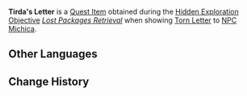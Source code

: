{{Item Infobox
|id           = 121027
|image        = Item Sealed Letter.png
|type         = Quest Items
|quality      = 0
|description  = A letter with a damaged exterior. According to Michica, this letter belongs to Tirda, who is often found at "Golden Dusk."
|source1      = Showing [[Torn Letter]] to [[Michica]]
|source2      = 
|source3      = 
|source4      = 
|source5      = 
}}
'''Tirda's Letter''' is a [[Quest Item]] obtained during the [[Hidden Exploration Objective]] ''[[Lost Packages Retrieval]]'' when showing [[Torn Letter]] to [[NPC]] [[Michica]].
<!--
==Location==
<gallery>

</gallery>
-->
==Other Languages==
{{Other Languages|default_hidden=1
|en      = Tirda's Letter
|zhs     = 蒂尔妲的信件
|zhs_rm  = 
|zht     = 蒂爾妲的信件
|zht_rm  = 
|ja      = ティルダの手紙
|ja_rm   = Tiruda no Tegami
|ko      = 티르다의 편지
|es      = Carta de Tirda
|fr      = Lettre de Tirda
|ru      = Письмо Тирды
|th      = จดหมายของ Tirda
|th_rm   = 
|vi      = Lá Thư Của Tirda
|de      = Tirdas Brief
|id      = Surat Tirda
|pt      = Carta de Tirda
|tr      = Tirda'nın Mektubu
|it      = Lettera di Tirda
}}

==Change History==
{{Change History|5.0}}